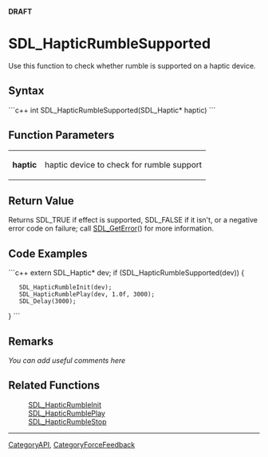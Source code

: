 <span color="red">'''DRAFT'''</span>

= SDL_HapticRumbleSupported =
Use this function to check whether rumble is supported on a haptic device.


== Syntax ==
```c++
int SDL_HapticRumbleSupported(SDL_Haptic* haptic)
```

== Function Parameters ==
{|
|'''haptic'''
|haptic device to check for rumble support
|}

== Return Value ==
Returns SDL_TRUE if effect is supported, SDL_FALSE if it isn't, or a negative error code on failure; call [[SDL_GetError]]() for more information.

== Code Examples ==
```c++
extern SDL_Haptic* dev;
if (SDL_HapticRumbleSupported(dev)) {
    SDL_HapticRumbleInit(dev);
    SDL_HapticRumblePlay(dev, 1.0f, 3000);
    SDL_Delay(3000);
}
```

== Remarks ==
''You can add useful comments here''

== Related Functions ==
:[[SDL_HapticRumbleInit]]
:[[SDL_HapticRumblePlay]]
:[[SDL_HapticRumbleStop]]

----
[[CategoryAPI]], [[CategoryForceFeedback]]
